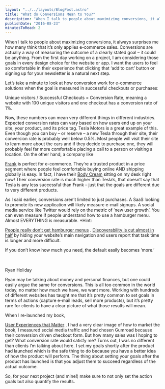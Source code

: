 ```yaml
---
layout: "../../layouts/BlogPost.astro"
title: "What do Conversions Mean to You?"
description: "When I talk to people about maximizing conversions, it always surprises me how many think that it’s only applies e-commerce sales. Conversions are actually a way of measuring the outcome of a clearly stated goal – it could be anything. From the first day working on a project, I am considering those goals in every design choice for the website or app. I want the users to feel so comfortable in their experience that clicking that ‘add to cart’ button or signing up for your newsletter is a natural "
publishDate: "2016-08-23"
minutesToRead: 2
---
```


<p>When I talk to people about maximizing conversions, it always surprises me how many think that it’s only applies e-commerce sales. Conversions are actually a way of measuring the outcome of a clearly stated goal – it could be anything. From the first day working on a project, I am considering those goals in every design choice for the website or app. I want the users to feel so comfortable in their experience that clicking that ‘add to cart’ button or signing up for your newsletter is a natural next step.</p>
<p>Let’s take a minute to look at how conversion work for e-commerce solutions when the goal is measured in successful checkouts or purchases:</p>
<div class="blockquote">
</div>
<div>
<p>Unique visitors / Successful Checkouts = Conversion Rate, meaning a website with 100 unique visitors and one checkout has a conversion rate of 1%. </p>
</div>
<p>Now, these numbers can mean very different things in different industries. Expected conversion rates can vary based on how users end up on your site, your product, and its price tag. Tesla Motors is a great example of this. Even though you can buy – or reserve – a new Tesla through their site, their conversion rate is probably well below 0.5%. Most people will visit their site to learn more about the cars and if they decide to purchase one, they will probably feel far more comfortable placing a call to a person or visiting a location. On the other hand, a company like </p>
<a href="https://www.antonsten.com/frank-body/" target="_blank">Frank</a>
 is perfect for e-commerce. They’re a trusted product in a price segment where people feel comfortable buying online AND shipping globally is easy. In fact, I have their 
<a href="https://eu.frankbody.com/collections/skincare/products/body-cream?ref="antonsten".com" target="_blank">Body Cream</a>
 sitting on my desk right now! Their conversion rate is much higher than Tesla’s, that doesn’t say that Tesla is any less successful than Frank – just that the goals are different due to very different products.</p>
<p>As I said earlier, conversions aren’t limited to just purchases. A SaaS looking to promote its new application will likely measure e-mail signups. A social media service like Twitter would rely on the metric of ‘new user growth’. You can even measure if people understand how to use a hamburger menu. Almost EVERYTHING is measurable. *Hint: </p>
<a href="http://jamesarcher.me/the-hamburger-menu/?ref="antonsten".com" target="_blank">People really don’t get hamburger menus</a>
 . 
<a href="https://www.nngroup.com/articles/hamburger-menus/?ref="antonsten".com" target="_blank">Discoverability is cut almost in half</a>
 by hiding your website’s main navigation and users report that task time is longer and more difficult.</p>
<div class="blockquote">
</div>
<div>
<p>If you don’t know how much you need, the default easily becomes ‘more.’ </p>
<br>
<br>Ryan Holiday </br>
</div>
<p>Ryan may be talking about money and personal finances, but one could easily argue the same for conversions. This is all too common in the world today, no matter how much we have, we want more. Working with hundreds of different websites has taught me that it’s pretty common to set goals in terms of actions (capture e-mail leads, sell more products), but it’s pretty rare for clients to have a clear picture of what those results will mean.</p>
<p>When I re-launched my book, </p>
<a href="https://www.antonsten.com/book/" target="_blank">User Experiences that Matter</a>
 , I had a very clear image of how to market the book, I measured social media traffic and had chosen Gumroad because their conversion driven checkout form. But how many sales was I hoping to get? What conversion rate would satisfy me? Turns out, I was no different than clients I’m talking about here. I set my goals shortly after the product had launched which is the safe thing to do because you have a better idea of how the product will perform. The thing about setting your goals after the product has launched is that you adjust them to succeed regardless of the actual outcome.</p>
<p>So, for your next project (and mine!) make sure to not only set the action goals but also quantify the results.</p>
